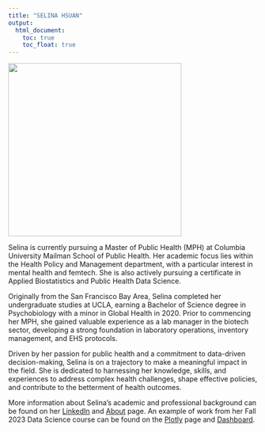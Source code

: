 ```yaml
---
title: "SELINA HSUAN"
output: 
  html_document:
    toc: true
    toc_float: true
---
```

![](images/photo.jpeg){width=350px height=350px}

Selina is currently pursuing a Master of Public Health (MPH) at Columbia University Mailman School of Public Health. Her academic focus lies within the Health Policy and Management department, with a particular interest in mental health and femtech. She is also actively pursuing a certificate in Applied Biostatistics and Public Health Data Science.

Originally from the San Francisco Bay Area, Selina completed her undergraduate studies at UCLA, earning a Bachelor of Science degree in Psychobiology with a minor in Global Health in 2020. Prior to commencing her MPH, she gained valuable experience as a lab manager in the biotech sector, developing a strong foundation in laboratory operations, inventory management, and EHS protocols.

Driven by her passion for public health and a commitment to data-driven decision-making, Selina is on a trajectory to make a meaningful impact in the field. She is dedicated to harnessing her knowledge, skills, and experiences to address complex health challenges, shape effective policies, and contribute to the betterment of health outcomes.

More information about Selina's academic and professional background can be found on her [LinkedIn](https://www.linkedin.com/in/selinahsuan/) and [About](about.html) page. An example of work from her Fall 2023 Data Science course can be found on the [Plotly](plotly.html) page and [Dashboard](dashboard.html).

